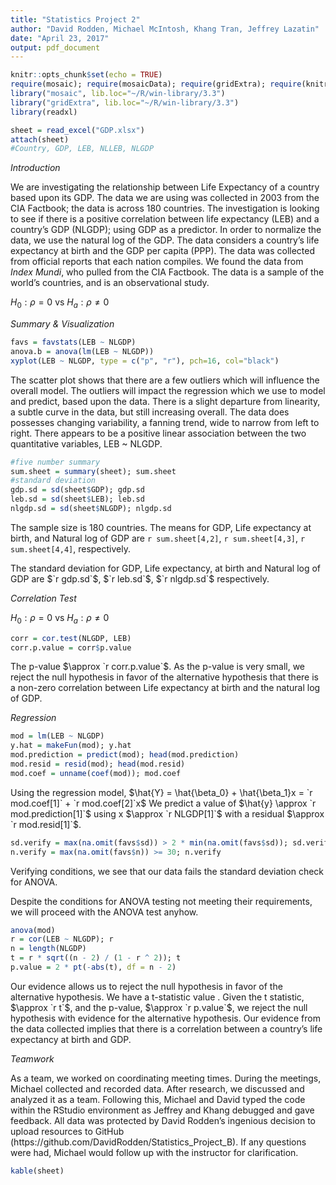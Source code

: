 ```yaml
---
title: "Statistics Project 2"
author: "David Rodden, Michael McIntosh, Khang Tran, Jeffrey Lazatin"
date: "April 23, 2017"
output: pdf_document
---
```


```r
knitr::opts_chunk$set(echo = TRUE)
require(mosaic); require(mosaicData); require(gridExtra); require(knitr)
library("mosaic", lib.loc="~/R/win-library/3.3")
library("gridExtra", lib.loc="~/R/win-library/3.3")
library(readxl)
```
```r
sheet = read_excel("GDP.xlsx")
attach(sheet)
#Country, GDP, LEB, NLLEB, NLGDP
```

*Introduction*

We are investigating the relationship between Life Expectancy of a country based upon its GDP. The data we are using was collected in 2003 from the CIA Factbook; the data is across 180 countries. The investigation is looking to see if there is a positive correlation between life expectancy (LEB) and a country's GDP (NLGDP); using GDP as a predictor. In order to normalize the data, we use the natural log of the GDP. The data considers a country's life expectancy at birth and the GDP per capita (PPP). The data was collected from official reports that each nation compiles. We found the data from *Index Mundi*, who pulled from the CIA Factbook. The data is a sample of the world's countries, and is an observational study.


$H_0 : \rho = 0$ vs $H_a : \rho \neq 0$


*Summary & Visualization*

```r
favs = favstats(LEB ~ NLGDP)
anova.b = anova(lm(LEB ~ NLGDP))
xyplot(LEB ~ NLGDP, type = c("p", "r"), pch=16, col="black")
```
The scatter plot shows that there are a few outliers which will influence the overall model. The outliers will impact the regression which we use to model and predict, based upon the data. There is a slight departure from linearity, a subtle curve in the data, but still increasing overall. The data does possesses changing variability, a fanning trend, wide to narrow from left to right. There appears to be a positive linear association between the two quantitative variables, LEB ~ NLGDP. 


```r
#five number summary
sum.sheet = summary(sheet); sum.sheet
#standard deviation
gdp.sd = sd(sheet$GDP); gdp.sd
leb.sd = sd(sheet$LEB); leb.sd
nlgdp.sd = sd(sheet$NLGDP); nlgdp.sd
```
The sample size is 180 countries. The means for GDP, Life expectancy at birth, and Natural log of GDP are `r sum.sheet[4,2]`, `r sum.sheet[4,3]`, `r sum.sheet[4,4]`, respectively.

The standard deviation for GDP, Life expectancy, at birth and Natural log of GDP are $`r gdp.sd`$, $`r leb.sd`$, $`r nlgdp.sd`$ respectively.

*Correlation Test*

$H_0 : \rho = 0$ vs $H_a : \rho \neq 0$

```r
corr = cor.test(NLGDP, LEB)
corr.p.value = corr$p.value
```
The p-value $\approx `r corr.p.value`$.
As the p-value is very small, we reject the null hypothesis in favor of the alternative hypothesis that there is a non-zero correlation between Life expectancy at birth and the natural log of GDP.

*Regression*

```r
mod = lm(LEB ~ NLGDP)
y.hat = makeFun(mod); y.hat
mod.prediction = predict(mod); head(mod.prediction)
mod.resid = resid(mod); head(mod.resid)
mod.coef = unname(coef(mod)); mod.coef
```
Using the regression model, $\hat{Y} = \hat{\beta_0} + \hat{\beta_1}x = `r mod.coef[1]` + `r mod.coef[2]`x$
We predict a value of $\hat{y} \approx `r mod.prediction[1]`$ using x $\approx `r NLGDP[1]`$ with a residual $\approx `r mod.resid[1]`$.

```r
sd.verify = max(na.omit(favs$sd)) > 2 * min(na.omit(favs$sd)); sd.verify
n.verify = max(na.omit(favs$n)) >= 30; n.verify
```
Verifying conditions, we see that our data fails the standard deviation check for ANOVA.

Despite the conditions for ANOVA testing not meeting their requirements, we will proceed with the ANOVA test anyhow.
```r
anova(mod)
r = cor(LEB ~ NLGDP); r
n = length(NLGDP)
t = r * sqrt((n - 2) / (1 - r ^ 2)); t
p.value = 2 * pt(-abs(t), df = n - 2)
```
Our evidence allows us to reject the null hypothesis in favor of the alternative hypothesis. We have a t-statistic value .
Given the t statistic, $\approx `r t`$, and the p-value, $\approx `r p.value`$, we reject the null hypothesis with evidence for the alternative hypothesis. Our evidence from the data collected implies that there is a correlation between a country's life expectancy at birth and GDP.

*Teamwork*

As a team, we worked on coordinating meeting times. During the meetings, Michael collected and recorded data. After research, we discussed and analyzed it as a team. Following this, Michael and David typed the code within the RStudio environment as Jeffrey and Khang debugged and gave feedback. All data was protected by David Rodden's ingenious decision to upload resources to GitHub (https://github.com/DavidRodden/Statistics_Project_B). If any questions were had, Michael would follow up with the instructor for clarification.


```r
kable(sheet)
```